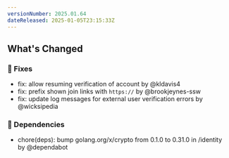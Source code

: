 ```yaml
---
versionNumber: 2025.01.64
dateReleased: 2025-01-05T23:15:33Z
---
```


## What's Changed
### 🔧 Fixes
* fix: allow resuming verification of account by @kldavis4
* fix: prefix shown join links with `https://` by @brookjeynes-ssw
* fix: update log messages for external user verification errors by @wicksipedia

### 👒 Dependencies
* chore(deps): bump golang.org/x/crypto from 0.1.0 to 0.31.0 in /identity by @dependabot

